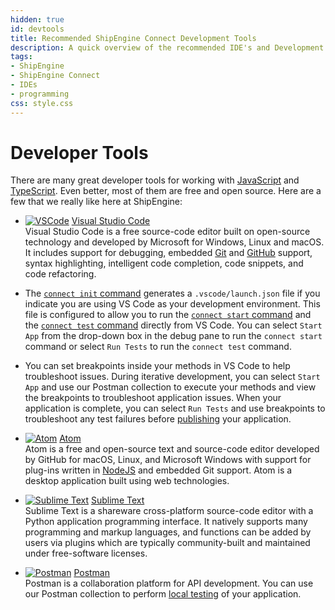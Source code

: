 ```yaml
---
hidden: true
id: devtools
title: Recommended ShipEngine Connect Development Tools
description: A quick overview of the recommended IDE's and Development tools that are available for your app development.
tags:
- ShipEngine
- ShipEngine Connect
- IDEs
- programming
css: style.css
---
```




Developer Tools
=================
There are many great developer tools for working with [JavaScript](https://developer.mozilla.org/en-US/docs/Web/JavaScript) and [TypeScript](https://www.typescriptlang.org/). Even better, most of them are free and open source. Here are a few that we really like here at ShipEngine:

<div className="tool-list">

- [![VSCode](vscode.svg)](https://code.visualstudio.com/) <a href="https://code.visualstudio.com/" className="list-title">Visual Studio Code</a><br/>
Visual Studio Code is a free source-code editor built on open-source technology and developed by Microsoft for Windows, Linux and macOS. It includes support for debugging, embedded [Git](https://git-scm.com/_) and [GitHub](https://github.com/) support, syntax highlighting, intelligent code completion, code snippets, and code refactoring.

- The [`connect init` command](./../cli.md#initialize-a-new-app) generates a `.vscode/launch.json` file if you indicate you are using VS Code as your development environment.
This file is configured to allow you to run the [`connect start` command](./../cli.md#run-your-app-locally) and the [`connect test` command](./../cli.md#test-your-app) directly from VS Code. You can select `Start App` from the drop-down box in the debug
pane to run the `connect start` command or select `Run Tests`
to run the `connect test` command.

- You can set breakpoints inside your methods in VS Code to help troubleshoot issues. During iterative development, you can select `Start App` and use our Postman collection to execute your methods and view the breakpoints to troubleshoot application issues.
 When your application is complete, you can select `Run Tests` and use breakpoints to troubleshoot any test failures before [publishing](./../publish.md) your application.

- [![Atom](atom.svg)](https://atom.io/) <a href="https://atom.io" className="list-title">Atom</a><br/>
Atom is a free and open-source text and source-code editor developed by GitHub for macOS, Linux, and Microsoft Windows with support for plug-ins written in [NodeJS](https://nodejs.org/) and embedded Git support. Atom is a desktop application built using web technologies.


- [![Sublime Text](sublime-text.svg)](https://www.sublimetext.com/) <a href="https://www.sublimetext.com/" className="list-title">Sublime Text</a><br/>
Sublime Text is a shareware cross-platform source-code editor with a Python application programming interface.
It natively supports many programming and markup languages, and functions can be added by users via plugins which are typically community-built and maintained under free-software licenses.


- [![Postman](postman.svg)](https://www.postman.com/) <a href="https://www.postman.com/" className="list-title">Postman</a><br/>
Postman is a collaboration platform for API development. You can use our Postman collection to perform [local testing](./../testing/index.md#local-testing)
of your application.
</div>


<Pager prev="./../structure.md" prevTitle="App Structure" next="./../cli.md" nextTitle="Installing the CLI" />
